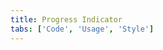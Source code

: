 ```yaml
---
title: Progress Indicator
tabs: ['Code', 'Usage', 'Style']
---
```


<ComponentCode
    name="Progress indicator"
    component="progress-indicator"
    variation="progress-indicator"
    experimental
    hasReactVersion
    >
</ComponentCode>
<ComponentDocs component="progress-indicator" experimental></ComponentDocs>
